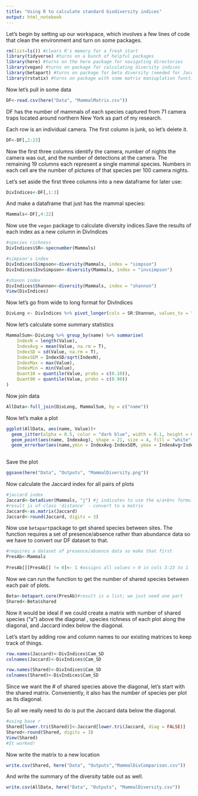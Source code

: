```yaml
---
title: "Using R to calculate standard biodiversity indices"
output: html_notebook
---
```


Let's begin by setting up our workspace, which involves a few lines of code that clean the environment and turn on some packages.
```r
rm(list=ls()) #clears R's memory for a fresh start
library(tidyverse) #turns on a bunch of helpful packages
library(here) #turns on the here package for navigating directories
library(vegan) #turns on package for calculating diversity indices
library(betapart) #turns on package for beta diversity (needed for Jaccard)
library(rstatix) #turns on package with some matrix maniuplation functions
```

Now let's pull in some data
```r
DF<-read.csv(here("Data", "MammalMatrix.csv"))
```
DF has the number of mammals of each species captured from 71 camera traps located around northern New York as part of my research.

Each row is an individual camera. The first column is junk, so let's delete it.

```r
DF<-DF[,2:23]
```

Now the first three columns identify the camera, number of nights the camera was out, and the number of detections at the camera. The remaining 19 columns each represent a single mammal species. Numbers in each cell are the number of pictures of that species per 100 camera nights.

Let's set aside the first three columns into a new dataframe for later use:
```r
DivIndices<-DF[,1:3]
```
And make a dataframe that just has the mammal species:
```r
Mammals<-DF[,4:22]
```

Now use the `vegan` package to calculate diversity indices.Save the results of each index as a new column in DivIndices

```r
#species richness
DivIndices$SR<-specnumber(Mammals)

#simpson's index
DivIndices$Simpson<-diversity(Mammals, index = "simpson")
DivIndices$InvSimpson<-diversity(Mammals, index = "invsimpson")

#shanon index
DivIndices$Shannon<-diversity(Mammals, index = "shannon")
View(DivIndices)

```
Now let's go from wide to long format for DivIndices
```r
DivLong <- DivIndices %>% pivot_longer(cols = SR:Shannon, values_to = "Value")
```

Now let's calculate some summary statistics
```r
MammalSum<-DivLong %>% group_by(name) %>% summarise(
	IndexN = length(Value),
	IndexAvg = mean(Value, na.rm = T),
	IndexSD = sd(Value, na.rm = T),
	IndexSEM = IndexSD/sqrt(IndexN), 
	IndexMax = max(Value), 
	IndexMin = min(Value),
	Quant10 = quantile(Value, probs = c(0.10)),
	Quant90 = quantile(Value, probs = c(0.90))
)

```

Now join data
```r
AllData<-full_join(DivLong, MammalSum, by = c("name"))
```


Now let's make a plot
```r
ggplot(AllData, aes(name, Value))+
  geom_jitter(alpha = 0.5, color = "dark blue", width = 0.1, height = 0.05)+
  geom_point(aes(name, IndexAvg), shape = 21, size = 4, fill = "white",color = "dark blue")+
  geom_errorbar(aes(name,ymin = IndexAvg-IndexSEM, ymax = IndexAvg+IndexSEM),color = "red", width = 0.1)
  
```
Save the plot
```r
ggsave(here("Data", "Outputs", "MammalDiversity.png"))
```

Now calculate the Jaccard index for all pairs of plots
```r
#jaccard index
Jaccard<-betadiver(Mammals, "j") #j indicates to use the a/a+b+c formula
#result is of class 'distance' - convert to a matrix
Jaccard<-as.matrix(Jaccard)
Jaccard<-round(Jaccard, digits = 3)
```
Now use `betapart`package to get shared species between sites. The function requires a set of presence/absence rather than abundance data so we have to convert our DF dataset to that.
```r
#requires a dataset of presence/absence data so make that first
PresAb<-Mammals
	
PresAb[][PresAb[] != 0]<- 1 #assigns all values > 0 in cols 3:23 to 1 
```
Now we can run the function to get the number of shared species between each pair of plots.

```r
Beta<-betapart.core(PresAb)#result is a list; we just need one part
Shared<-Beta$shared
```
Now it would be ideal if we could create a matrix with number of shared species ("a") above the diagonal , species richness of each plot along the diagonal, and Jaccard index below the diagonal.

Let's start by adding row and column names to our existing matrices to keep track of things.
```r
row.names(Jaccard)<-DivIndices$Cam_SD
colnames(Jaccard)<-DivIndices$Cam_SD

row.names(Shared)<-DivIndices$Cam_SD
colnames(Shared)<-DivIndices$Cam_SD
```
Since we want the # of shared species above the diagonal, let's start with the shared matrix. Conveniently, it also has the number of species per plot as its diagonal. 

So all we really need to do is put the Jaccard data below the diagonal.

```r
#using base r
Shared[lower.tri(Shared)]<-Jaccard[lower.tri(Jaccard, diag = FALSE)]
Shared<-round(Shared, digits = 3)
View(Shared)
#It worked!
```
Now write the matrix to a new location
```r
write.csv(Shared, here("Data", "Outputs","MammalDivComparison.csv"))
```
And write the summary of the diversity table out as well.
```r
write.csv(AllData, here("Data", "Outputs", "MammalDiversity.csv"))
```
